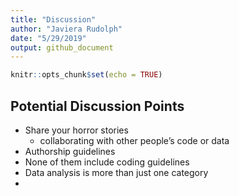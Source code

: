 ```yaml
---
title: "Discussion"
author: "Javiera Rudolph"
date: "5/29/2019"
output: github_document
---
```


```r
knitr::opts_chunk$set(echo = TRUE)
```

## Potential Discussion Points

 - Share your horror stories
   - collaborating with other people's code or data
 - Authorship guidelines
  - None of them include coding guidelines
 - Data analysis is more than just one category
  -
